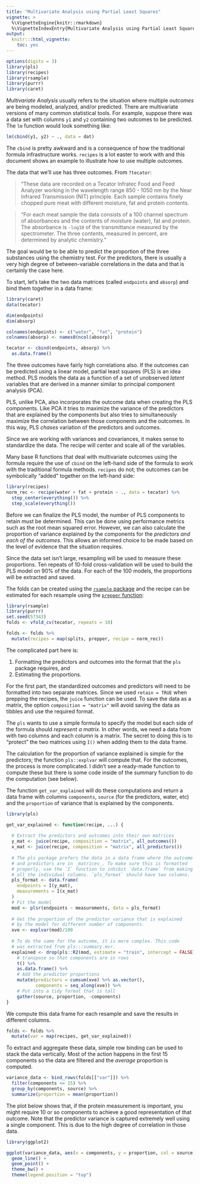 ```yaml
---
title: "Multivariate Analysis using Partial Least Squares"
vignette: >
  %\VignetteEngine{knitr::rmarkdown}
  %\VignetteIndexEntry{Multivariate Analysis using Partial Least Squares}
output:
  knitr:::html_vignette:
    toc: yes
---
```


```r
options(digits = 3)
library(pls)
library(recipes)
library(rsample)
library(purrr)
library(caret)
```

_Multivariate Analysis_ usually refers to the situation where multiple _outcomes_ are being modeled, analyzed, and/or predicted. There are multivariate versions of many common statistical tools. For example, suppose there was a data set with columns `y1` and `y2` containing two outcomes to be predicted. The `lm` function would look something like:

```r
lm(cbind(y1, y2) ~ ., data = dat)
```

The `cbind` is pretty awkward and is a consequence of how the traditional formula infrastructure works. `recipes` is a lot easter to work with and this document shows an example to illustrate how to use multiple outcomes.   

The data that we'll use has three outcomes. From `?tecator`:

> "These data are recorded on a Tecator Infratec Food and Feed Analyzer working in the wavelength range 850 - 1050 nm by the Near Infrared Transmission (NIT) principle. Each sample contains finely chopped pure meat with different moisture, fat and protein contents.

> "For each meat sample the data consists of a 100 channel spectrum of absorbances and the contents of moisture (water), fat and protein. The absorbance is `-log10` of the transmittance measured by the spectrometer. The three contents, measured in percent, are determined by analytic chemistry."

The goal would be to be able to predict the proportion of the three substances using the chemistry test. For the predictors, there is usually a very high degree of between-variable correlations in the data and that is certainly the case here. 

To start, let's take the two data matrices (called `endpoints` and `absorp`) and bind them together in a data frame:

```r
library(caret)
data(tecator)

dim(endpoints)
dim(absorp)

colnames(endpoints) <- c("water", "fat", "protein")
colnames(absorp) <- names0(ncol(absorp))

tecator <- cbind(endpoints, absorp) %>%
  as.data.frame()
```
The three outcomes have fairly high correlations also. If the outcomes can be predicted using a linear model, partial least squares (PLS) is an idea method. PLS models the data as a function of a set of unobserved _latent_ variables that are derived in a manner similar to principal component analysis (PCA). 

PLS, unlike PCA, also incorporates the outcome data when creating the PLS components. Like PCA it tries to maximize the variance of the predictors that are explained by the components but also tries to simultaneously maximize the correlation between those components and the outcomes. In this way, PLS _chases_ variation of the predictors and outcomes. 

Since we are working with variances and covariances, it makes sense to standardize the data. The recipe will center and scale all of the variables. 

Many base R functions that deal with multivariate outcomes using the formula require the use of `cbind` on the left-hand side of the formula to work with the traditional formula methods. `recipes` do not; the outcomes can be symbolically "added" together on the left-hand side:

```r
library(recipes)
norm_rec <- recipe(water + fat + protein ~ ., data = tecator) %>%
  step_center(everything()) %>%
  step_scale(everything())
```

Before we can finalize the PLS model, the number of PLS components to retain must be determined. This can be done using performance metrics such as the root mean squared error. However, we can also calculate the proportion of variance explained by the components for the _predictors and each of the outcomes_. This allows an informed choice to be made based on the level of evidence that the situation requires. 

Since the data set isn't large, resampling will be used to measure these proportions. Ten repeats of 10-fold cross-validation will be used to build the PLS model on 90% of the data. For each of the 100 models, the proportions will be extracted and saved. 

The folds can be created using the [`rsample` package](https://tidymodels.github.io/rsample/) and the recipe can be estimated for each resample using the [`prepper` function](https://tidymodels.github.io/rsample/reference/prepper.html): 

```r
library(rsample)
library(purrr)
set.seed(57343)
folds <- vfold_cv(tecator, repeats = 10)

folds <- folds %>%
  mutate(recipes = map(splits, prepper, recipe = norm_rec))
```

The complicated part here is:

1. Formatting the predictors and outcomes into the format that the `pls` package requires, and
2. Estimating the proportions. 

For the first part, the standardized outcomes and predictors will need to be formatted into two separate matrices. Since we used `retain = TRUE` when prepping the recipes, the `juice` function can be used. To save the data as a matrix, the option `composition = "matrix"` will avoid saving the data as tibbles and use the required format. 

The `pls` wants to use a simple formula to specify the model but each side of the formula should _represent a matrix_. In other words, we need a data from with two columns and each column is a matrix. The secret to doing this is to "protect" the two matrices using `I()` when adding them to the data frame.

The calculation for the proportion of variance explained is simple for the predictors; the function `pls::explvar` will compute that. For the outcomes, the process is more complicated. I didn't see a ready-made function to compute these but there is some code inside of the summary function to do the computation (see below). 

The function `get_var_explained` will do these computations and return a data frame with columns `components`, `source` (for the predictors, water, etc) and the `proportion` of variance that is explained by the components. 


```r
library(pls)

get_var_explained <- function(recipe, ...) {
  
  # Extract the predictors and outcomes into their own matrices
  y_mat <- juice(recipe, composition = "matrix", all_outcomes())
  x_mat <- juice(recipe, composition = "matrix", all_predictors())
  
  # The pls package prefers the data in a data frame where the outcome
  # and predictors are in _matrices_. To make sure this is formatted
  # properly, use the `I` function to inhibit `data.frame` from making
  # all the individual columns. `pls_format` should have two columns.
  pls_format <- data.frame(
    endpoints = I(y_mat),
    measurements = I(x_mat)
  )
  # Fit the model
  mod <- plsr(endpoints ~ measurements, data = pls_format)
  
  # Get the proportion of the predictor variance that is explained
  # by the model for different number of components. 
  xve <- explvar(mod)/100 
  
  # To do the same for the outcome, it is more complex. This code 
  # was extracted from pls:::summary.mvr. 
  explained <- drop(pls::R2(mod, estimate = "train", intercept = FALSE)$val) %>% 
    # transpose so that components are in rows
    t() %>% 
    as.data.frame() %>%
    # Add the predictor proportions
    mutate(predictors = cumsum(xve) %>% as.vector(),
           components = seq_along(xve)) %>%
    # Put into a tidy format that is tall
    gather(source, proportion, -components)
}
```

We compute this data frame for each resample and save the results in different columns. 

```r
folds <- folds %>%
  mutate(var = map(recipes, get_var_explained))
```

To extract and aggregate these data, simple row binding can be used to stack the data vertically. Most of the action happens in the first 15 components so the data are filtered and the _average_ proportion is computed.


```r
variance_data <- bind_rows(folds[["var"]]) %>%
  filter(components <= 15) %>%
  group_by(components, source) %>%
  summarize(proportion = mean(proportion))
```

The plot below shows that, if the protein measurement is important, you might require 10 or so components to achieve a good representation of that outcome. Note that the predictor variance is captured extremely well using a single component. This is due to the high degree of correlation in those data. 


```r
library(ggplot2)

ggplot(variance_data, aes(x = components, y = proportion, col = source)) + 
  geom_line() + 
  geom_point() + 
  theme_bw() + 
  theme(legend.position = "top")
```
